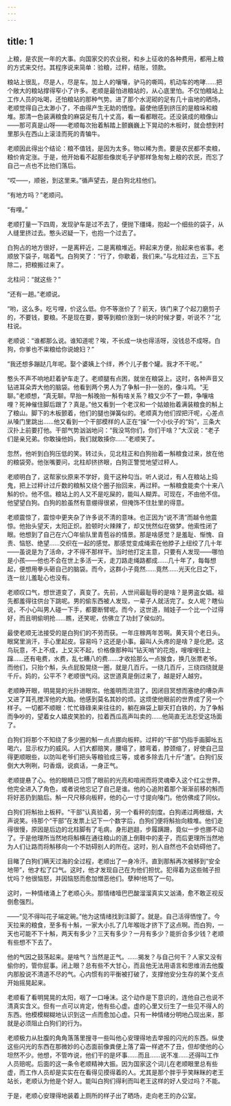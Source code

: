 ```yaml
---
---
---
```

title: 1
---



上粮，是农民一年的大事。向国家交的农业税，和乡上征收的各种费用，都用上粮的方式来交付。其程序说来简单：验粮，过秤，结账，领款。

粮站上很乱，尽是人，尽是车。加上人的嚷嚷，驴马的嘶鸣，机动车的咆哮……把个敞大的粮站撑得窄小了许多。老顺是最怕进粮站的，从心底里怕。不仅怕粮站上工作人员的吆喝，还怕粮站的那种气势。进了那个水泥砌的足有几十亩地的晒场，老顺觉得自己太渺小了，不由得产生无助的恓惶。最使他感到挤压的是粮垛和粮堆。那清一色装满粮食的麻袋足有几十丈高，看一看都眼花。还没装成的粮像山——那可真是山呀——老顺每次抬着斛踏上颤巍巍上下晃动的木板时，就会想到村里那头在西山上滚洼而死的青犏牛。

老顺因此得出个结论：粮不值钱，是因为太多。物以稀为贵。要是农民都不卖粮，粮价肯定涨。于是，他开始看不起那些像炭毛子驴那样急匆匆上粮的农民，而忘了自己一点也不比他们落后。

“哎——，顺爸，到这里来。”循声望去，是白狗北柱他们。

“有地方吗？”老顺问。

“有哩。”

老顺打量一下四周，发现驴车是过不去了，便抛下缰绳，抱起一个细些的袋子，从人缝里挤过去。憨头迟疑一下，也抱一个过去了。

白狗占的地方很好，一是离秤近，二是离粮堆近。秤起来方便，抬起来也省事。老顺放下袋子，喘着气。白狗笑了：“行了，你歇着，我们来。”与北柱过去，三下五除二，把粮搬过来了。

北柱问：“就这些？”

“还有一趟。”老顺说。

“哟，这么多。吃亏哩，价这么低。你不等涨价了？前天，铁门来了个起刀磨剪子的，不要钱，要粮。不是现在要，要等到粮价涨到一块的时候才要，听说不？”北柱说。

老顺说：“谁都那么说。谁知道呢？唉，不长成一块也得活呀，没钱总不成呀。白狗，你爹也不粜粮给你说媳妇？”

“我还想多蹦跶几年呢。娶个婆姨上个绊，养个儿子套个罐。我才不干呢。”

憨头不声不响地赶着驴车走了。老顺腿有点困，就坐在粮袋上。这时，各种声音又钻进耳朵弄大他的脑袋。他看到两个男人为了争斛一扑一张的，像斗鸡。“无聊。”老顺想，“真无聊。早抬一斛晚抬一斛有啥关系？粮又少不了一颗，争嚷啥哩？死神催住脚后跟了？真是。”他又看到一个老汉和一个姑娘抬着满装粮食的斛上了粮山。脚下的木板颤着，他们的腿也弹簧似的。老顺真为他们捏把汗呢，心差点从嗓门里跳出……他又看到一个干部模样的人正在“操”一个小伙子的“妈”，三条大汉扑上前要打他。干部气势汹汹地问：“我没骂你们，你们干啥？”大汉说：“老子们是亲兄弟。你敢操他妈，我们就敢揍你……”老顺笑了。

忽然，他听到白狗压低的笑。转过头，见北柱正和白狗抬着一斛粮食过来，放在他的粮袋旁。他张嘴要问，北柱却挤挤眼，白狗正警觉地望过秤人。

老顺明白了，这帮家伙原来不学好，竟干这种勾当。听人说过，有人在粮站上捣鬼，把上过秤计过斤数的粮斛又绕个圈子抬回来，再过秤。一斛粮食能卖个十来八斛的价。他不信。粮站上的人又不是吃屎的，能叫人糊弄。可现在，不由他不信。他望望白狗。白狗的脸虽然有意绷得很紧，但掩饰不住肚里的得意。

老顺震惊了，震惊中更夹杂了许多说不清的意味。也正因为“说不清”而越令他震惊。他抬头望天，太阳正炽。脸顿时火辣辣了，却又恍然似在做梦。他索性闭了眼。他想到了自己在六〇年偷队里青苞谷的情景。那是啥感觉？是羞耻、惭愧、自责、恼怒、绝望……交织在一起的感觉。那感觉变成绳索在他脖子上纽绞了几十年——虽说是为了活命，才不得不那样干。当时他打定主意，只要有人发现——哪怕是小孩——他也不会在世上多活一天，走刀路走绳路都成……几十年了，每每想起，便想用拳头砸自己的脑袋。而今，这群小子竟然……竟然……光天化日之下，连一丝儿羞耻心也没有。

老顺叹口气，想世道变了，真变了。先前，人世间最耻辱的是啥？是男盗女娼。祖先都羞得往供台下跳呢。男的偷东西被人发现，一辈子人就活完了。女人呢？瞎仙说，不小心叫男人碰一下手，都要断臂呢。而今，这世道，贼娃子一个比一个过得好，而且明偷明抢……瞧，还笑呢，仿佛立了功封了侯似的。

最使老顺无法接受的是白狗们的不劳而获。一年庄稼两年苦啊。黄天背个老日头。眼窝里淌汗，手心里起皮。容易吗？这还是小事。最叫人头疼的是啥？是化肥。这鸟玩意，不上不成，上又买不起，价格像那种叫“钻天哨”的花炮，嗖嗖嗖往上蹿……还有电费，水费，乱七糟八的费……才收拾那么一点猴食，换几张票老爷。而他们，只抬个斛，头点屁股晃绕一圈，就是几百斤。一绕几百斤，三绕四绕就是千斤。妈的，公平不？老顺很气闷。这世道真是倒过来了，越是好人越穷。

老顺睁开眼，明晃晃的光扑进眼帘。他羞明而流泪了。因闭目冥想而塞绝的嘈杂声又进了耳孔搅浑他的大脑。他感到莫名其妙的烦。这烦使他眼前的世界成了另一个样子。一切都不顺眼：忙忙碌碌来来往往的，躺在麻袋上聊天打白铁的，为了争斛而争吵的，望着女人嬉皮笑脸的，拉着西瓜高声叫卖的……他简直无法忍受这场面了。

白狗们将那个不知绕了多少圈的斛一点点挪向板秤。过秤的“干部”仍指手画脚吆五喝六，显示权力的威风。人们大都赔笑，腰塌了，膝弯着，脖颈缩了，好使自己显得更顺眼些，以防叫老爷们把头等粮验成三等，或者多除去几十斤“渣”。白狗们反倒大大咧咧，叼香烟，说疯话，一身正气。

老顺提悬了心。他的眼睛已习惯了眼前的光亮和喧闹而将灵魂牵入这个红尘世界。他完全进入了角色，或者说他忘记了自己是谁。他的心追附着那个渐渐前移的斛而将好恶扔到脑后。斛一尺尺移向板秤，他的心一寸寸提向嗓门。他仿佛成了同伙。

白狗们将斛抬上板秤。“干部”认真验着，另一个看秤的刻度。白狗递过两根烟，大声说笑。待那个“干部”在发票上记下一个数字后，白狗们便将斛抬向粮堆。他们走得很慢，原因是后边的北柱脚有了毛病，身形趔趄，步履蹒跚，竟似一步也挪不动了。于是他理所当然地将斛横在通往粮山的道上倒鞋中的麦子，而后更理所当然地为人们让路而将斛移向一个不妨碍别人的所在。这时，别人自然也不会妨碍他了。

目睹了白狗们瞒天过海的全过程，老顺出了一身冷汗。直到那斛再次被移到“安全地带”，他才松了口气。这时，他才发现自己在为他们担忧。犯得着为这些贼子担忧吗？他很恼怒，并因恼怒而愈加憎恶他们。孽种!他骂了一句。

这时，一种情绪涌上了老顺心头。那情绪噎巴巴酸溜溜真实又汹涌，愈不敢正视反倒愈强烈。

——“见不得叫花子端定碗。”他为这情绪找到注脚了。就是。自己活得恓惶了。今天拉来的粮食，至多有十斛，一家大小扎了几年喉咙才挤下了这点啊。而白狗，一天也可能不下十斛，两天有多少？三天有多少？一月有多少？能折合多少钱？老顺有些想不下去了。

他的气因之鼓荡起来。是啥气？当然是正气。……揭发？与自己何干？人家又没有偷你的，管你屁事。闭上眼？总有些不大甘心，而且他无法用语言和思维消去他腹内那股说不清道不尽的气。心内惯有的平衡被打破了，支撑他安分生存的某个支点开始摇晃起来。

老顺看了看明晃晃的太阳，咽了一口唾沫。这个动作是下意识的，连他自己也说不清真实含义。但有一点可以肯定，他有些心虚。虚的心里又衍生了一些见不得人的东西。他模模糊糊地认识到这一点而愈加心虚。只有一种情绪分明地凸现出来，那就是必须阻止白狗们的行为。

老顺极力从肚腹的角角落落里搜寻一些叫他心安理得地去举报的闪光的东西。纵使这些闪光的东西在那微妙的心态面前像粪便上落了霜一样遮不了丑，但却使他的心坦然不少。他想，不管咋说，他们干的是坏事……而且……说不准……还得叫工作人员赔呢。后面的这一条令老顺精神大振。因为国家这个词儿在老顺眼里总有些虚，而工作人员却是实实在在看得见摸得着的人。尤其是那个胖乎乎笑眯眯的老王站长，老顺认为他是个好人。能叫白狗们得利而叫老王这样的好人受过吗？不能。

于是，老顺心安理得地装着上厕所的样子出了晒场，走向老王的办公室。